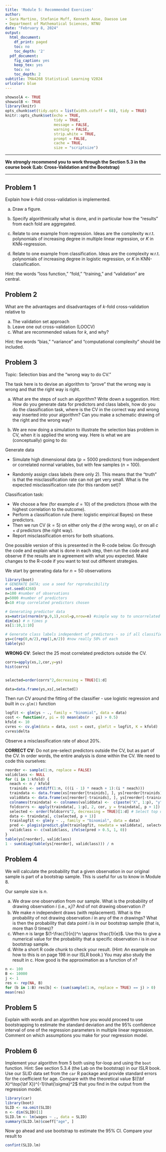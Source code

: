 ```yaml
---
title: 'Module 5: Recommended Exercises'
author:
- Sara Martino, Stefanie Muff, Kenneth Aase, Daesoo Lee
- Department of Mathematical Sciences, NTNU
date: "February 8, 2024"
output:
  html_document:
    df_print: paged
    toc: no
    toc_depth: '2'
  pdf_document:
    fig_caption: yes
    keep_tex: yes
    toc: no
    toc_depth: 2
subtitle: TMA4268 Statistical Learning V2024
urlcolor: blue
---
```



```r
showsolA <- TRUE
showsolB <- TRUE
library(knitr)
opts_chunk$set(tidy.opts = list(width.cutoff = 68), tidy = TRUE)
knitr::opts_chunk$set(echo = TRUE,
                      tidy = TRUE,
                      message = FALSE,
                      warning = FALSE,
                      strip.white = TRUE,
                      prompt = FALSE,
                      cache = TRUE,
                      size = "scriptsize")
```


---

**We strongly recommend you to work through the Section 5.3 in the course book (Lab: Cross-Validation and the Bootstrap)**

---

## Problem 1 

Explain how $k$-fold cross-validation is implemented.
  
a) Draw a figure.

b) Specify algorithmically what is done, and in particular how the "results" from each fold are aggregated.

c) Relate to one example from regression. Ideas are the complexity w.r.t. polynomials of increasing degree in multiple linear regression, or $K$ in KNN-regression.

d) Relate to one example from classification. Ideas are the complexity w.r.t. polynomials of increasing degree in logistic regression, or $K$ in KNN-classification.

Hint: the words "loss function," "fold," "training," and "validation" are central.


## Problem 2 

What are the advantages and disadvantages of $k$-fold cross-validation relative to

a) The validation set approach
b) Leave one out cross-validation (LOOCV)
c) What are recommended values for $k$, and why?
  
  Hint: the words "bias," "variance" and "computational complexity" should be included.



## Problem 3

Topic: Selection bias and the "wrong way to do CV."

The task here is to devise an algorithm to "prove" that the wrong way is wrong and that the right way is right. 

 a) What are the steps of such an algorithm? Write down a suggestion. Hint: How do you generate data for predictors and class labels, how do you do the classification task, where is the CV in the correct way and wrong way inserted into your algorithm? Can you make a schematic drawing of the right and the wrong way?
  
  
  
  b) We are now doing a simulation to illustrate the selection bias problem in CV, when it is applied the wrong way. Here is what we are (conceptually) going to do:
  
  Generate data

* Simulate high dimensional data ($p = 5000$ predictors) from independent or correlated normal variables, but with few samples ($n = 100$).

* Randomly assign class labels (here only $2$). This means that the "truth" is that the misclassification rate can not get very small. What is the expected misclassification rate (for this random set)?

Classification task:

* We choose a few (for example $d = 10$) of the predictors (those with the highest correlation to the outcome).
* Perform a classification rule (here: logistic empirical Bayes) on these predictors.
* Then we run CV ($k = 5$) on either only the $d$ (the wrong way), or on all $c + d$ predictors (the right way). 
* Report misclassification errors for both situations.

One possible version of this is presented in the R-code below. Go through the code and explain what is done in each step, then run the code and observe if the results are in agreement with what you expected. Make changes to the R-code if you want to test out different strategies.

We start by generating data for $n=50$ observations
```r
library(boot)
# GENERATE DATA; use a seed for reproducibility
set.seed(4268)
n=100 #number of observations
p=5000 #number of predictors
d=10 #top correlated predictors chosen

# Generating predictor data
xs=matrix(rnorm(n*p,0,1),ncol=p,nrow=n) #simple way to to uncorrelated predictors
dim(xs) # n times p
xs[1:10,1:10]

# Generate class labels independent of predictors - so if all classifies as class 1 we expect 50% errors in general
ys=c(rep(0,n/2),rep(1,n/2)) #now really 50% of each
table(ys)
```

**WRONG CV**: Select the 25 most correlated predictors outside the CV.
```r
corrs=apply(xs,2,cor,y=ys)
hist(corrs)


selected=order(corrs^2,decreasing = TRUE)[1:d]  

data=data.frame(ys,xs[,selected])
```

Then run CV around the fitting of the classifier - use logistic regression and built in `cv.glm()` function
```r
logfit <- glm(ys ~ ., family = "binomial", data = data)
cost <- function(r, pi = 0) mean(abs(r - pi) > 0.5)
kfold <- 10
cvres <- cv.glm(data = data, cost = cost, glmfit = logfit, K = kfold)
cvres$delta
```
Observe a misclassification rate of about 20\%.


**CORRECT CV**: Do not pre-select predictors outside the CV, but as part of the CV. In order words, the entire analysis is done within the CV. We need to code this ourselves:
```r
reorder <- sample(1:n, replace = FALSE)
validclass <- NULL
for (i in 1:kfold) {
  neach <- n / kfold
  trainids <- setdiff(1:n, (((i - 1) * neach + 1):(i * neach)))
  traindata <- data.frame(xs[reorder[trainids], ], ys[reorder[trainids]])
  validdata <- data.frame(xs[reorder[-trainids], ], ys[reorder[-trainids]])
  colnames(traindata) <- colnames(validdata) <-  c(paste("X", 1:p), "y")
  foldcorrs <- apply(traindata[, 1:p], 2, cor, y = traindata[, p + 1])
  selected <- order(foldcorrs^2, decreasing = TRUE)[1:d] # Select top d correlated 
  data <- traindata[, c(selected, p + 1)]
  trainlogfit <- glm(y ~ ., family = "binomial", data = data)
  pred <- plogis(predict.glm(trainlogfit, newdata = validdata[, selected]))
  validclass <- c(validclass, ifelse(pred > 0.5, 1, 0))
}
table(ys[reorder], validclass)
1 - sum(diag(table(ys[reorder], validclass))) / n
```


<!-- --- -->

<!-- **Problem 4**: Trying out different versions of cross-validation with R.  -->

<!-- * Maybe you can devise a simulated data set, or use a data set from the `ILSR` library.  -->
<!-- * To see differences look at a large data set and a small data set (in the number of observations), and  -->
<!-- * focus on regression and on classification.  -->
<!-- * What if the optimal (lowest CV error) method has complexity $7$, but the CV error of complexity $2$ is not very different. What should we do then? Hint: rule of parsimony, Occam's razor. Later (ch 6) we will look at the "1SD rule". -->

<!-- Use Section 5.3 in the ISL book as a starting point. -->

<!-- a. Compare candidate models -->

<!-- LOOCV with -->
<!-- $k$-fold CV with built in function: cv.glm -->
<!-- for loop -->




## Problem 4

We will calculate the probability that a given observation in our original sample is part of a bootstrap sample. This is useful for us to know in Module 8.

Our sample size is $n$.

a. We draw one observation from our sample. What is the probability of drawing observation $i$ (i.e., $x_i$)? And of not drawing observation $i$?
b. We make $n$ independent draws (with replacement). What is the probability of not drawing observation $i$ in any of the $n$ drawings? What is then the probability that data point $i$ is in our bootstrap sample (that is, more than $0$ times)?
c. When $n$ is large $(1-\frac{1}{n})^n \approx \frac{1}{e}$. Use this to give a numerical value for the probability that a specific observation $i$ is in our bootstrap sample.
d. Write a short R code chunk to check your result. (Hint: An example on how to this is on page 198 in our ISLR book.) You may also study the result in c. How good is the approximation as a function of $n$?

```r
n <- 100
B <- 10000
j <- 1
res <- rep(NA, B)
for (b in 1:B) res[b] <- (sum(sample(1:n, replace = TRUE) == j) > 0)
mean(res)
```



## Problem 5

Explain with words and an algorithm how you would proceed to use bootstrapping to estimate the standard deviation and the $95\%$ confidence interval of one of the regression parameters in multiple linear regression. Comment on which assumptions you make for your regression model.

## Problem 6

Implement your algorithm from 5 both using for-loop and using the `boot` function. Hint: See section 5.3.4 (the Lab on the bootstrap) in our ISLR book. Use our SLID data set from the `car` R package and provide standard errors for the coefficient for age. Compare with the theoretical value $({\bf X}^\top{\bf X})^{-1}\hat{\sigma}^2$ that you find in the output from the regression model.

```r
library(car)
library(boot)
SLID <- na.omit(SLID)
n <- dim(SLID)[1]
SLID.lm <- lm(wages ~ ., data = SLID)
summary(SLID.lm)$coeff["age", ]
```

Now go ahead and use bootstrap to estimate the $95\%$ CI. Compare your result to 
```r
confint(SLID.lm)
```





